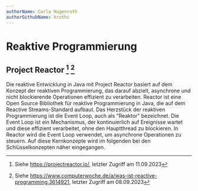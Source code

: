 ```yaml
---
authorName: Carla Hugenroth
authorGithubName: hrothc
---
```


# Reaktive Programmierung

## Project Reactor [^1] [^2]

Die reaktive Entwicklung in Java mit Project Reactor basiert auf dem Konzept der reaktiven Programmierung, das darauf abzielt, asynchrone und nicht blockierende Operationen effizient zu verarbeiten. Reactor ist eine Open Source Bibliothek für reaktive Programmierung in Java, die auf dem Reactive Streams-Standard aufbaut.
Das Herzstück der reaktiven Programmierung ist die Event Loop, auch als "Reaktor" bezeichnet. Die Event Loop ist ein Mechanismus, der kontinuierlich auf Ereignisse wartet und diese effizient verarbeitet, ohne den Hauptthread zu blockieren. In Reactor wird die Event Loop verwendet, um asynchrone Operationen zu steuern. Auf diese Kernkonzepte wird im folgenden bei den Schlüsselkonzepten näher eingegangen.

[^1]:
    Siehe https://projectreactor.io/,
    letzter Zugriff am 11.09.2023

[^2]:
    Siehe https://www.computerwoche.de/a/was-ist-reactive-programming,3614921,
    letzter Zugriff am 08.09.2023
